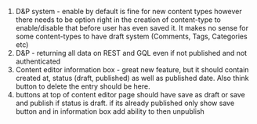 
<Card heading="Strapi Suggestions" align="left">

1.  D&P system - enable by default is fine for new content types however there
    needs to be option right in the creation of content-type to enable/disable
    that before user has even saved it. It makes no sense for some content-types
    to have draft system (Comments, Tags, Categories etc)
2.  D&P - returning all
    data on REST and GQL even if not published and not authenticated
3.  Content
    editor information box - great new feature, but it should contain created at,
    status (draft, published) as well as published date. Also think button to
    delete the entry should be here.
4.  buttons at top of content editor page
    should have save as draft or save and publish if status is draft. if its
    already published only show save button and in information box add ability to
    then unpublish

</Card>
